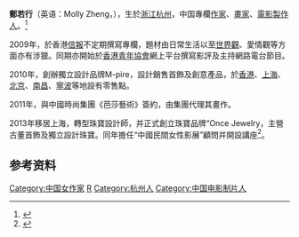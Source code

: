'''鄭若行'''（英语：Molly Zheng，{{bd|1986年|9月30日}}），生於[[浙江|浙江]][[杭州|杭州]]，中国專欄[[作家|作家]]、[[畫家|畫家]]、[[電影製作人|電影製作人]]。<ref>{{Cite web |url=http://yule.sohu.com/20170906/n509905739.shtml |title=《儿行千里》木匠界“宫崎骏”讲述工匠精神 |accessdate=2017-09-26 |archive-date=2017-09-26 |archive-url=https://web.archive.org/web/20170926143956/http://yule.sohu.com/20170906/n509905739.shtml |dead-url=no }}</ref>

2009年，於香港[[信報|信報]]不定期撰寫專欄，題材由日常生活以至[[世界觀|世界觀]]、愛情觀等方面亦有涉獵。同期亦開始於[[香港青年協會|香港青年協會]]網上平台撰寫影評及主持網路電台節目。

2010年，創辦獨立設計品牌M-pire，設計銷售首飾及創意產品，於[[香港|香港]]、[[上海|上海]]、[[北京|北京]]、[[南昌|南昌]]、[[寧波|寧波]]等地設有零售點。

2011年，與中國時尚集團《芭莎藝術》簽約，由集團代理其畫作。

2013年移居上海，轉型珠寶設計師，并正式創立珠寶品牌“Once Jewelry，主營古董首飾及獨立設計珠寶。同年擔任“中國民間女性影展”顧問并開設講座<ref>{{Cite web |url=http://www.chinadevelopmentbrief.org.cn/sortinfoview.php?id=8731&page=0 |title=存档副本 |accessdate=2014-04-19 |archive-date=2014-04-19 |archive-url=https://web.archive.org/web/20140419234729/http://www.chinadevelopmentbrief.org.cn/sortinfoview.php?id=8731&page=0 |dead-url=no }}</ref>。

==参考资料==
{{reflist}}

{{normdaten}}
{{DEFAULTSORT:zheng ruoxing}}
[[Category:中国女作家|Category:中国女作家]]
[[Category:郑姓|R]]
[[Category:杭州人|Category:杭州人]]
[[Category:中国电影制片人|Category:中国电影制片人]]